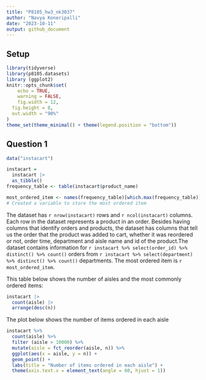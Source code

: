 ```yaml
---
title: "P8105_hw3_nk3037"
author: "Navya Koneripalli"
date: "2023-10-11"
output: github_document
---
```

## Setup
```r
library(tidyverse)
library(p8105.datasets)
library (ggplot2)
knitr::opts_chunk$set(
	echo = TRUE,
	warning = FALSE,
	fig.width = 12, 
  fig.height = 8,
  out.width = "90%"
)
theme_set(theme_minimal() + theme(legend.position = "bottom"))
```

## Question 1
```r
data("instacart")

instacart = 
  instacart |> 
  as_tibble()
frequency_table <- table(instacart$product_name)

most_ordered_item <- names(frequency_table)[which.max(frequency_table)]
# Created a variable to store the most ordered item
```
The dataset has `r nrow(instacart)` rows and `r ncol(instacart)` columns. Each row in the dataset represents a product in an order. Besides having columns that identify orders and products, the dataset has columns that tell us the order that the product was added to cart, whether it was reordered or not, order time, department and aisle name and id of the product.The dataset contains information for `r instacart %>% select(order_id) %>% distinct() %>% count()` orders from `r instacart %>% select(department) %>% distinct() %>% count()` departments. The most ordered item is `r most_ordered_item`.

This table below shows the number of aisles and the most commonly ordered items:
```r
instacart |> 
  count(aisle) |> 
  arrange(desc(n))
```

The plot below shows the number of items ordered in each aisle
```r
instacart %>% 
  count(aisle) %>%
  filter (aisle > 10000) %>% 
  mutate(aisle = fct_reorder(aisle, n)) %>% 
  ggplot(aes(x = aisle, y = n)) + 
  geom_point() +
  labs(title = "Number of items ordered in each aisle") +
  theme(axis.text.x = element_text(angle = 60, hjust = 1))
```
